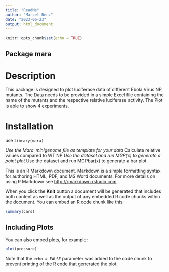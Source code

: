 ```yaml
---
title: "ReadMe"
author: "Marcel Benz"
date: "2023-06-23"
output: html_document
---
```


```r
knitr::opts_chunk$set(echo = TRUE)
```

## Package mara 
# Description
This package is designed to plot luciferase data of different Ebola Virus NP mutants. The Data needs to be provided in a simple Excel file containing the name of the mutants and the respective relative luciferase activity. The Plot is able to show 4 experiments. 

# Installation
use ```library(mara)```


*Use the Mara_minigenome file as template for your data
*Calculate relative values compared to WT NP
*Use the dataset and run MGP(x) to generate a point plot
*Use the dataset and run MGPbar(x) to generate a bar plot



This is an R Markdown document. Markdown is a simple formatting syntax for authoring HTML, PDF, and MS Word documents. For more details on using R Markdown see <http://rmarkdown.rstudio.com>.

When you click the **Knit** button a document will be generated that includes both content as well as the output of any embedded R code chunks within the document. You can embed an R code chunk like this:

```r
summary(cars)
```

## Including Plots

You can also embed plots, for example:

```r
plot(pressure)
```

Note that the `echo = FALSE` parameter was added to the code chunk to prevent printing of the R code that generated the plot.
